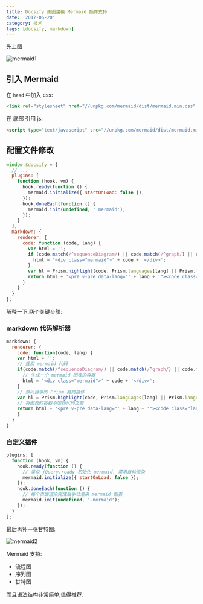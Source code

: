 ```yaml
---
title: Docsify 画图建模 Mermaid 插件支持
date: '2017-06-20'
category: 技术
tags: [docsify, markdown]
---
```


先上图

![mermaid1](https://user-images.githubusercontent.com/1890238/27322559-3217d3b8-5564-11e7-8d27-2d6de348aa5f.png)

## 引入 Mermaid

在 `head` 中加入 css:

```html
<link rel="stylesheet" href="//unpkg.com/mermaid/dist/mermaid.min.css" />
```

在 底部 引用 js:

```html
<script type="text/javascript" src="//unpkg.com/mermaid/dist/mermaid.min.js"></script>
```

## 配置文件修改

```js
window.$docsify = {
  // ...
  plugins: [
    function (hook, vm) {
      hook.ready(function () {
        mermaid.initialize({ startOnLoad: false });
      });
      hook.doneEach(function () {
        mermaid.init(undefined, '.mermaid');
      });
    }
  ],
  markdown: {
    renderer: {
      code: function (code, lang) {
        var html = '';
        if (code.match(/^sequenceDiagram/) || code.match(/^graph/) || code.match(/^gantt/)) {
          html = '<div class="mermaid">' + code + '</div>';
        }
        var hl = Prism.highlight(code, Prism.languages[lang] || Prism.languages.markup);
        return html + '<pre v-pre data-lang="' + lang + '"><code class="lang-' + lang + '">' + hl + '</code></pre>';
      }
    }
  }
};
```

解释一下,两个关键步骤:

### markdown 代码解析器

```js
markdown: {
  renderer: {
    code: function(code, lang) {
    var html = '';
    // 搜索 mermaid 代码
    if(code.match(/^sequenceDiagram/) || code.match(/^graph/) || code.match(/^gantt/)){
      // 生成一个 mermaid 图表的容器
      html = '<div class="mermaid">' + code + '</div>';
    }
    // 源码自带的 Prism 高亮插件
    var hl = Prism.highlight(code, Prism.languages[lang] || Prism.languages.markup)
    // 将图表的容器添加到代码之前
    return html + '<pre v-pre data-lang="' + lang + '"><code class="lang-' + lang + '">' + hl + '</code></pre>'
    }
  }
}
```

### 自定义插件

```js
plugins: [
  function (hook, vm) {
    hook.ready(function () {
      // 类似 jQuery.ready 初始化 mermaid, 禁用自动渲染
      mermaid.initialize({ startOnLoad: false });
    });
    hook.doneEach(function () {
      // 每个页面渲染完成后手动渲染 mermaid 图表
      mermaid.init(undefined, '.mermaid');
    });
  }
];
```

最后再补一张甘特图:

![mermaid2](https://user-images.githubusercontent.com/1890238/27322558-31c84fbe-5564-11e7-9949-851fddbafa33.png)

Mermaid 支持:

- 流程图
- 序列图
- 甘特图

而且语法结构非常简单,值得推荐.
